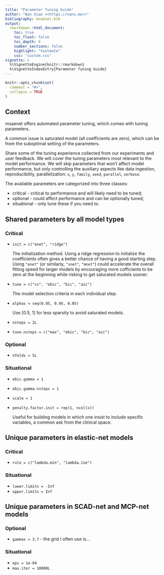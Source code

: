 ```yaml
---
title: "Parameter Tuning Guide"
author: "Nan Xiao <<https://nanx.me>>"
bibliography: msaenet.bib
output:
  rmarkdown::html_document:
    toc: true
    toc_float: false
    toc_depth: 4
    number_sections: false
    highlight: "textmate"
    css: "custom.css"
vignette: >
  %\VignetteEngine{knitr::rmarkdown}
  %\VignetteIndexEntry{Parameter Tuning Guide}
---
```


```r
knitr::opts_chunk$set(
  comment = "#>",
  collapse = TRUE
)
```

## Context

msaenet offers automated parameter tuning, which comes with tuning parameters.

A common issue is saturated model (all coefficients are zero),
which can be from the suboptimal setting of the parameters.

Share some of the tuning experience collected from our experiments and
user feedback.
We will cover the tuning parameters most relevant to the model performance.
We will skip parameters that won't affect model performance, but only
controlling the auxiliary aspects like data ingestion, reproducibility,
parallelization: `x`, `y`, `family`, `seed`, `parallel`, `verbose`.

The available parameters are categorized into three classes:

- critical - critical to performance and will likely need to be tuned;
- optional - could affect performance and can be optionally tuned;
- situational - only tune these if you need to.

## Shared parameters by all model types

### Critical

- `init = c("enet", "ridge")`

  The initialization method. Using a ridge regression to initialize
  the coefficients often gives a better chance of having a good starting step.
  Using `"enet"` (or similarly, `"snet"`, `"mnet"`) could accelerate
  the overall fitting speed for larger models by encouraging more cofficients
  to be zero at the beginning while risking to get saturated models sooner.

- `tune = c("cv", "ebic", "bic", "aic")`

  The model selection criteria in each individual step.

- `alphas = seq(0.05, 0.95, 0.05)`

  Use [0.5, 1] for less sparsity to avoid saturated models.

- `nsteps = 2L`
- `tune.nsteps = c("max", "ebic", "bic", "aic")`

### Optional

- `nfolds = 5L`

### Situational

- `ebic.gamma = 1`
- `ebic.gamma.nsteps = 1`
- `scale = 1`
- `penalty.factor.init = rep(1, ncol(x))`

  Useful for building models in which
  one insist to include specific variables, a common ask from the clinical
  space.

## Unique parameters in elastic-net models

### Critical

- `rule = c("lambda.min", "lambda.1se")`

### Situational

- `lower.limits = -Inf`
- `upper.limits = Inf`

## Unique parameters in SCAD-net and MCP-net models

### Optional

- `gammas = 3.7` - the grid I often use is...

### Situational

- `eps = 1e-04`
- `max.iter = 10000L`
